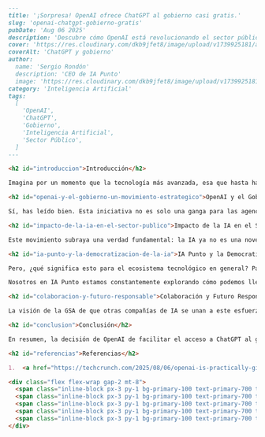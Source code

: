 ```markdown
---
title: '¡Sorpresa! OpenAI ofrece ChatGPT al gobierno casi gratis.'
slug: 'openai-chatgpt-gobierno-gratis'
pubDate: 'Aug 06 2025'
description: 'Descubre cómo OpenAI está revolucionando el sector público al ofrecer ChatGPT al gobierno, democratizando la IA y agilizando servicios, y cómo IA Punto se alinea con esta visión.'
cover: 'https://res.cloudinary.com/dkb9jfet8/image/upload/v1739925181/ai_government_agreement.png'
coverAlt: 'ChatGPT y gobierno'
author:
  name: 'Sergio Rondón'
  description: 'CEO de IA Punto'
  image: 'https://res.cloudinary.com/dkb9jfet8/image/upload/v1739925181/sergio_gdcaeh.png'
category: 'Inteligencia Artificial'
tags:
  [
    'OpenAI',
    'ChatGPT',
    'Gobierno',
    'Inteligencia Artificial',
    'Sector Público',
  ]
---

<h2 id="introduccion">Introducción</h2>

Imagina por un momento que la tecnología más avanzada, esa que hasta hace poco parecía sacada de películas de ciencia ficción, se pone al alcance de tu mano. Eso es justo lo que está sucediendo en el ámbito de la inteligencia artificial, y de una manera que podría cambiar radicalmente cómo funcionan los servicios públicos. Recientemente, ha salido a la luz una noticia fascinante: OpenAI, la empresa detrás de ChatGPT, está facilitando el acceso a su potente modelo de lenguaje, prácticamente "regalándolo" al gobierno.

<h2 id="openai-y-el-gobierno-un-movimiento-estrategico">OpenAI y el Gobierno: Un Movimiento Estratégico</h2>

Sí, has leído bien. Esta iniciativa no es solo una ganga para las agencias gubernamentales, sino un paso gigantesco hacia la democratización de la IA a gran escala. Pensemos en las implicaciones: ¿cuánta burocracia podría agilizarse? ¿Cuántos procesos repetitivos podrían automatizarse? ¿Cuánto tiempo podrían ahorrar los funcionarios para dedicarse a tareas más complejas y estratégicas, mejorando así la calidad de vida de los ciudadanos? La visión del comisionado del Servicio Federal de Adquisiciones de la GSA, Josh Gruenbaum, es clara: animar a "otras empresas americanas de tecnología de IA a seguir el ejemplo de OpenAI y trabajar con nosotros". Esto no es solo una invitación; es una señal clara de que el futuro del servicio público está intrínsecamente ligado a la inteligencia artificial.

<h2 id="impacto-de-la-ia-en-el-sector-publico">Impacto de la IA en el Sector Público</h2>

Este movimiento subraya una verdad fundamental: la IA ya no es una novedad exótica, sino una herramienta esencial. Para el gobierno, esto significa la posibilidad de modernizar sistemas obsoletos, analizar grandes volúmenes de datos con una eficiencia nunca antes vista, y ofrecer respuestas rápidas y precisas a las preguntas de los ciudadanos. Desde la gestión de solicitudes hasta la formulación de políticas, ChatGPT Enterprise, la versión de nivel corporativo que se está ofreciendo, promete transformar la operativa diaria, haciéndola más fluida, eficiente y accesible para todos.

<h2 id="ia-punto-y-la-democratizacion-de-la-ia">IA Punto y la Democratización de la IA</h2>

Pero, ¿qué significa esto para el ecosistema tecnológico en general? Para empresas como la nuestra, IA Punto Soluciones Tecnológicas, o simplemente IA Punto, esta noticia es una fuente de inspiración y una validación de nuestra propia misión. En IA Punto, estamos convencidos de que el poder de la inteligencia artificial debe ser accesible para todas las organizaciones, ya sean entidades gubernamentales, grandes corporaciones o pequeñas empresas. Vemos este movimiento de OpenAI no solo como un acto de generosidad, sino como un catalizador hacia una era donde la IA es un pilar fundamental para la innovación y la eficiencia en todos los sectores.

Nosotros en IA Punto estamos constantemente explorando cómo podemos llevar soluciones de IA personalizadas y fáciles de integrar a nuestros clientes. Al igual que OpenAI está facilitando al gobierno una herramienta poderosa, nosotros nos enfocamos en entender las necesidades únicas de cada negocio para ofrecerles soluciones de inteligencia artificial que no solo resuelvan sus problemas actuales, sino que también los preparen para el futuro. Ya sea automatizando tareas repetitivas, mejorando la interacción con los clientes, optimizando procesos internos o extrayendo información valiosa de grandes conjuntos de datos, IA Punto está a la vanguardia, haciendo que la IA sea una realidad tangible y beneficiosa.

<h2 id="colaboracion-y-futuro-responsable">Colaboración y Futuro Responsable</h2>

La visión de la GSA de que otras compañías de IA se unan a este esfuerzo es un eco de nuestra propia filosofía. Creemos firmemente en la colaboración y en el potencial ilimitado de la inteligencia artificial para generar un impacto positivo. Este escenario abre puertas para que más empresas, grandes y pequeñas, adopten tecnologías inteligentes para impulsar el progreso. La seguridad, la privacidad y la ética son, por supuesto, consideraciones primordiales en este proceso, y en IA Punto, construimos nuestras soluciones con estos pilares en mente, asegurando que la implementación de la IA sea responsable y confiable.

<h2 id="conclusion">Conclusión</h2>

En resumen, la decisión de OpenAI de facilitar el acceso a ChatGPT al gobierno no es solo una noticia técnica; es un hito que marca el camino para una mayor adopción de la IA en todos los ámbitos. Es un recordatorio de que las herramientas más avanzadas pueden y deben ser utilizadas para el bien común, transformando la forma en que trabajamos, vivimos y nos relacionamos con los servicios. Y es precisamente este espíritu el que impulsa a IA Punto Soluciones Tecnológicas a seguir innovando y ofreciendo soluciones que permitan a cualquier organización aprovechar la magia de la inteligencia artificial. El futuro ya está aquí, y es inteligente.

<h2 id="referencias">Referencias</h2>

1.  <a href="https://techcrunch.com/2025/08/06/openai-is-practically-giving-chatgpt-to-the-government-for-free/" target="_blank" rel="noopener noreferrer">TechCrunch: OpenAI is practically giving ChatGPT to the government for free</a>

<div class="flex flex-wrap gap-2 mt-8">
  <span class="inline-block px-3 py-1 bg-primary-100 text-primary-700 text-xs font-semibold rounded-full shadow-sm">OpenAI</span>
  <span class="inline-block px-3 py-1 bg-primary-100 text-primary-700 text-xs font-semibold rounded-full shadow-sm">ChatGPT</span>
  <span class="inline-block px-3 py-1 bg-primary-100 text-primary-700 text-xs font-semibold rounded-full shadow-sm">Gobierno</span>
  <span class="inline-block px-3 py-1 bg-primary-100 text-primary-700 text-xs font-semibold rounded-full shadow-sm">Inteligencia Artificial</span>
  <span class="inline-block px-3 py-1 bg-primary-100 text-primary-700 text-xs font-semibold rounded-full shadow-sm">Sector Público</span>
</div>
```